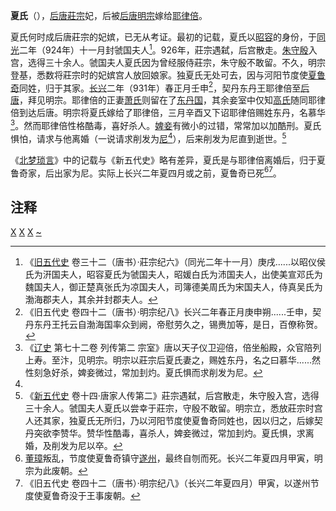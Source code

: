'''夏氏'''（{{bd|？||10世纪|catIdx=X}}），[[唐庄宗|后唐莊宗]]妃，后被[[唐明宗|后唐明宗]]嫁给[[耶律倍|耶律倍]]。

夏氏何时成后唐莊宗的妃嫔，已无从考证。最初的记载，夏氏以[[昭容|昭容]]的身份，于[[同光|同光]]二年（924年）十一月封虢国夫人<ref>《[[旧五代史|旧五代史]] 卷三十二（唐书）·莊宗纪六》（同光二年十一月）庚戌......以昭仪侯氏为汧国夫人，昭容夏氏为虢国夫人，昭媛白氏为沛国夫人，出使美宣邓氏为魏国夫人，御正楚真张氏为凉国夫人，司簿德美周氏为宋国夫人，侍真吴氏为渤海郡夫人，其余并封郡夫人。</ref>。926年，莊宗遇弑，后宫散走。[[朱守殷|朱守殷]]入宫，选得三十余人。虢国夫人夏氏因为曾经服侍莊宗，朱守殷不敢留。不久，明宗登基，悉数将莊宗时的妃嫔宫人放回娘家。独夏氏无处可去，因与河阳节度使[[夏鲁奇|夏鲁奇]]同姓，归于其家。[[长兴_(年号)|长兴]]二年（931年）春正月壬申<ref>《旧五代史 卷四十二（唐书）·明宗纪八》长兴二年春正月庚申朔......壬申，契丹东丹王托云自渤海国率众到阙，帝慰劳久之，锡赉加等，是日，百僚称贺。</ref>，契丹东丹王耶律倍至[[后唐|后唐]]，拜见明宗。耶律倍的正妻[[端顺皇后|萧氏]]则留在了[[东丹|东丹国]]，其余妾室中仅知[[高美人|高氏]]随同耶律倍到达后唐。明宗将夏氏嫁给了耶律倍，三月辛酉又下诏耶律倍赐姓东丹，名慕华<ref name="a1">《[[辽史|辽史]] 第七十二卷 列传第二 宗室》唐以天子仪卫迎倍，倍坐船殿，众官陪列上寿。至汴，见明宗。明宗以莊宗后夏氏妻之，赐姓东丹，名之曰慕华......然性刻急好杀，婢妾微过，常加刲灼。夏氏惧而求削发为尼。</ref>。然而耶律倍性格酷毒，喜好杀人。[[婢妾|婢妾]]有微小的过错，常常加以加酷刑。夏氏惧怕，请求与他离婚（一说请求削发为[[比丘尼|尼]]<ref name="a1"/>），后来削发为尼直到逝世。<ref>《[[新五代史|新五代史]] 卷十四·唐家人传第二》莊宗遇弑，后宫散走，朱守殷入宫，选得三十余人。虢国夫人夏氏以尝幸于莊宗，守殷不敢留。明宗立，悉放莊宗时宫人还其家，独夏氏无所归，乃以河阳节度使夏鲁奇同姓也，因以归之，后嫁契丹突欲李赞华。赞华性酷毒，喜杀人，婢妾微过，常加刲灼。夏氏惧，求离婚，及削发为尼以卒。</ref>

《[[北梦琐言|北梦琐言]]》中的记载与《新五代史》略有差异，夏氏是与耶律倍离婚后，归于夏鲁奇家，后出家为尼。实际上长兴二年夏四月或之前，夏鲁奇已死<ref>[[董璋|董璋]]叛乱，节度使夏鲁奇镇守[[遂州|遂州]]，最终自刎而死。长兴二年夏四月甲寅，明宗为此废朝。</ref><ref>《旧五代史 卷四十二（唐书）·明宗纪八》（长兴二年夏四月）甲寅，以遂州节度使夏鲁奇没于王事废朝。</ref>。

== 注释 ==
{{Reflist|25em}}

{{遼朝皇后}}

[[Category:后唐妃嫔|X]]
[[Category:五代佛教出家女众|X]]
[[Category:辽朝皇帝配偶|X]]
[[Category:夏姓|~]]